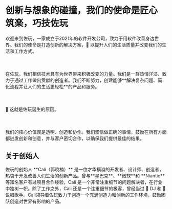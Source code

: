 
# <Balancer>创新与想象的碰撞，我们的使命是<Gradient>匠心筑楽，巧技佐玩</Gradient></Balancer>

<Balancer className="prose-p:mt-0">
欢迎来到佐玩，一家成立于2021年的软件开发公司，致力于用软件改善身边世界。我们的使命是打造创新的解决方案，🦄 以提升人们的生活质量并改变我们的生活和工作方式。<br></br><br></br>在佐玩，我们相信技术具有为世界带来积极改变的力量。我们是一群热情洋溢、致力于通过工作做出贡献的创造者。我们不断努力，创建能够**解决复杂问题、简化流程并让人们的生活更轻松**的产品和服务。<br></br><br></br>🐣 <Gradient>这就是佐玩诞生的原因。</Gradient><br></br><br></br>我们的核心价值观是<Green>透明、创造和协作</Green>。我们坚信做正确的事情，鼓励在所有方面都迸发创新和创意，并与客户密切合作，以确保我们提供最佳的结果。
</Balancer>

## 关于创始人

<Balancer className="prose-p:mt-0">
佐玩的创始人 **Cali（郭晓楠）** 是一位才华横溢的开发者、设计师、创造者，热衷于开发改善人们生活的创新产品。曾与**星巴克**、**微软**和 **Niantic** 等知名客户有过项目合作经验，Cali 是一个非常注重细节的问题解决者，在行业中独树一帜。除了工作之外，Cali 还是一个注重细节的极客，曾经当过 🪩 DJ 和 🎤 说唱歌手。Cali领导着佐玩致力于创造一个<Red>充满创造力和创新的工作环境</Red>，鼓励团队创造对世界有影响的产品。

</Balancer>

<Zolplayers />
